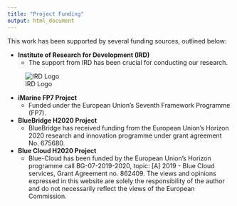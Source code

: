 ```yaml
---
title: "Project Funding"
output: html_document
---
```

  
This work has been supported by several funding sources, outlined below:
  
- **Institute of Research for Development (IRD)**
  - The support from IRD has been crucial for conducting our research.
  

![IRD Logo](https://raw.githubusercontent.com/juldebar/IRDTunaAtlas/master/logo_IRD.svg)

- **iMarine FP7 Project**
  - Funded under the European Union's Seventh Framework Programme (FP7).

- **BlueBridge H2020 Project**
  - BlueBridge has received funding from the European Union's Horizon 2020 research and innovation programme under grant agreement No. 675680.

- **Blue Cloud H2020 Project**
  - Blue-Cloud has been funded by the European Union's Horizon programme call BG-07-2019-2020, topic: [A] 2019 - Blue Cloud services, Grant Agreement no. 862409. The views and opinions expressed in this website are solely the responsibility of the author and do not necessarily reflect the views of the European Commission.
